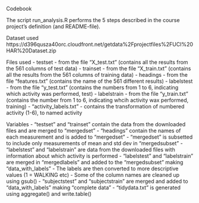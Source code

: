 Codebook

The script run_analysis.R performs the 5 steps described in the course project's definition (and README-file).

Dataset used
https://d396qusza40orc.cloudfront.net/getdata%2Fprojectfiles%2FUCI%20HAR%20Dataset.zip

Files used
- testset - from the file "X_test.txt" (contains all the results from the 561 columns of test data)
- trainset - from the file "X_train.txt" (contains all the results from the 561 columns of training data)
- headings - from the file "features.txt" (contains the name of the 561 different results)
- labelstest - from the file "y_test.txt" (contains the numbers from 1 to 6, indicating which activity was performed, test)
- labelstrain - from the file "y_train.txt" (contains the number from 1 to 6, indicating whcih activity wax performed, training)
- "activity_labels.txt" - contains the transformation of numbered activity (1-6), to named activity

Variables
- "testset" and "trainset" contain the data from the downloaded files and are merged to "mergedset"
- "headings" contain the names of each measurement and is added to "mergedset"
- "mergedset" is subsetted to include only measurements of mean and std dev in "mergedsubset"
- "labelstest" and "labelstrain" are data from the downloaded files with information about which activity is performed
- "labelstest" and "labelstrain" are merged in "mergedlabels" and added to the "mergedsubset" making "data_with_labels"
- The labels are then converted to more descriptive values (1 = WALKING etc)
- Some of the column names are cleaned up using gsub()
- "subjectstest" and "subjectstrain" are merged and added to "data_with_labels" making "complete data"
- "tidydata.txt" is generated using aggregate() and write.table()


